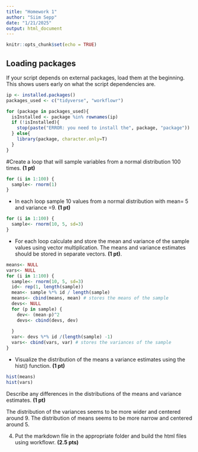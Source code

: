 ```yaml
---
title: "Homework 1"
author: "Siim Sepp"
date: "1/21/2025"
output: html_document
---
```


```r
knitr::opts_chunk$set(echo = TRUE)
```
 


## Loading packages
If your script depends on external packages, load them at the beginning. This shows users early on what the script dependencies are.  
```r
ip <- installed.packages()
packages_used <- c("tidyverse", "workflowr")

for (package in packages_used){
  isInstalled <- package %in% rownames(ip)
  if (!isInstalled){
    stop(paste("ERROR: you need to install the", package, "package"))
  } else{
    library(package, character.only=T)
  }
}
```



#Create a loop that will sample variables from a normal distribution 100 times. **(1 pt)**
```r
for (i in 1:100) {
  sample<- rnorm(1)
}
```

- In each loop sample 10 values from a normal distribution with mean= 5 and variance =9. **(1 pt)** 

```r
for (i in 1:100) {
  sample<- rnorm(10, 5, sd=3)
}
```


- For each loop calculate and store the mean and variance of the sample values using vector multiplication. The means and variance estimates should be stored in separate vectors. **(1 pt)**.

```r
means<- NULL
vars<- NULL
for (i in 1:100) {
  sample<- rnorm(10, 5, sd=3)
  id<- rep(1, length(sample))
  mean<- sample %*% id / length(sample)
  means<- cbind(means, mean) # stores the means of the sample
  devs<- NULL
  for (p in sample) {
    dev<- (mean-p)^2
    devs<- cbind(devs, dev)
    
  }
  var<- devs %*% id /(length(sample) -1)
  vars<- cbind(vars, var) # stores the variances of the sample
}

```


- Visualize the distribution of the means a variance estimates using the hist() function. **(1 pt)**
```r
hist(means)
hist(vars)
```

Describe any differences in the distributions of the means and variance estimates. **(1 pt)**


The distribution of the variances seems to be more wider and centered around 9. 
The distribution of means seems to be more narrow and centered around 5. 


4) Put the markdown file in the appropriate folder and build the html files using workflowr. **(2.5 pts)**

 
